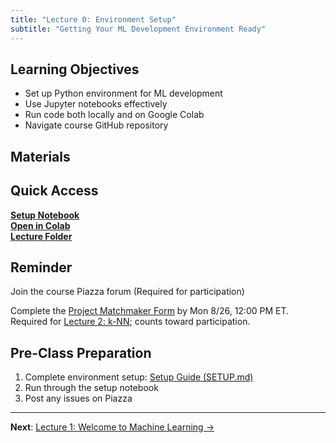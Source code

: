 ```yaml
---
title: "Lecture 0: Environment Setup"
subtitle: "Getting Your ML Development Environment Ready"
---
```


## Learning Objectives

- Set up Python environment for ML development
- Use Jupyter notebooks effectively
- Run code both locally and on Google Colab
- Navigate course GitHub repository

## Materials

:::{.callout-tip}
## Quick Access
**[Setup Notebook](https://github.com/jinming99/learn-ml-by-building/blob/main/Lecture%200%20Environment%20Setup/00-Environment-Setup.ipynb)**  
**[Open in Colab](https://colab.research.google.com/github/jinming99/learn-ml-by-building/blob/main/Lecture%200%20Environment%20Setup/00-Environment-Setup.ipynb)**  
**[Lecture Folder](https://github.com/jinming99/learn-ml-by-building/tree/main/Lecture%200%20Environment%20Setup)**
:::


:::{.callout-warning collapse=false}
## Reminder
Join the course Piazza forum (Required for participation)

Complete the [Project Matchmaker Form](https://docs.google.com/forms/d/e/1FAIpQLSfx5iz7JF3ePe1-c-HkKMlxiUICjjog9D89YGy5VtqfhUFu_g/viewform?usp=sharing&ouid=116115729328867711828) by Mon 8/26, 12:00 PM ET. Required for [Lecture 2: k-NN](02-knn.qmd); counts toward participation.
:::

## Pre-Class Preparation

1. Complete environment setup: [Setup Guide (SETUP.md)](https://github.com/jinming99/learn-ml-by-building/blob/main/Lecture%200%20Environment%20Setup/SETUP.md)
2. Run through the setup notebook
3. Post any issues on Piazza

---

**Next**: [Lecture 1: Welcome to Machine Learning →](01-overview.qmd)
